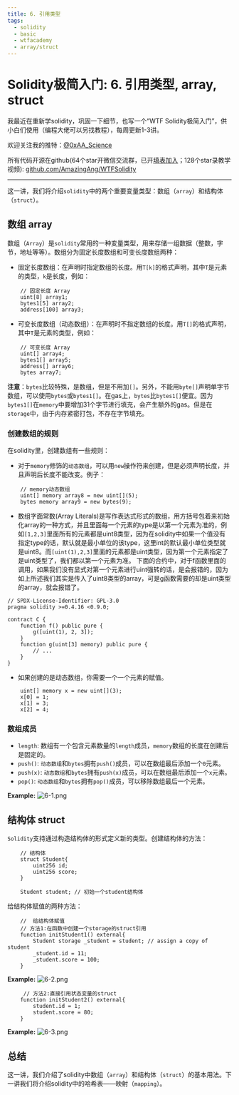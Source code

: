 ```yaml
---
title: 6. 引用类型
tags:
  - solidity
  - basic
  - wtfacademy
  - array/struct
---
```



# Solidity极简入门: 6. 引用类型, array, struct

<QuizProgress courseId={SOLIDITY_COURSE_ID} lessonId={SOLIDITY_BASIC_LESSON_ID_6}></QuizProgress>

我最近在重新学solidity，巩固一下细节，也写一个“WTF Solidity极简入门”，供小白们使用（编程大佬可以另找教程），每周更新1-3讲。

欢迎关注我的推特：[@0xAA_Science](https://twitter.com/0xAA_Science)

所有代码开源在github(64个star开微信交流群，已开[填表加入](https://docs.google.com/forms/d/e/1FAIpQLSe4KGT8Sh6sJ7hedQRuIYirOoZK_85miz3dw7vA1-YjodgJ-A/viewform)；128个star录教学视频): [github.com/AmazingAng/WTFSolidity](https://github.com/AmazingAng/WTFSolidity)

-----
这一讲，我们将介绍`solidity`中的两个重要变量类型：数组（`array`）和结构体（`struct`）。

## 数组 array
数组（`Array`）是`solidity`常用的一种变量类型，用来存储一组数据（整数，字节，地址等等）。数组分为固定长度数组和可变长度数组两种：

- 固定长度数组：在声明时指定数组的长度。用`T[k]`的格式声明，其中`T`是元素的类型，`k`是长度，例如：
```solidity
    // 固定长度 Array
    uint[8] array1;
    bytes1[5] array2;
    address[100] array3;
```
- 可变长度数组（动态数组）：在声明时不指定数组的长度。用`T[]`的格式声明，其中`T`是元素的类型，例如：
```solidity
    // 可变长度 Array
    uint[] array4;
    bytes1[] array5;
    address[] array6;
    bytes array7;
```
**注意**：`bytes`比较特殊，是数组，但是不用加`[]`。另外，不能用`byte[]`声明单字节数组，可以使用`bytes`或`bytes1[]`。在gas上，`bytes`比`bytes1[]`便宜。因为`bytes1[]`在`memory`中要增加31个字节进行填充，会产生额外的gas。但是在`storage`中，由于内存紧密打包，不存在字节填充。

### 创建数组的规则
在solidity里，创建数组有一些规则：

- 对于`memory`修饰的`动态数组`，可以用`new`操作符来创建，但是必须声明长度，并且声明后长度不能改变。例子：
```solidity
    // memory动态数组
    uint[] memory array8 = new uint[](5);
    bytes memory array9 = new bytes(9);
```
- 数组字面常数(Array Literals)是写作表达式形式的数组，用方括号包着来初始化array的一种方式，并且里面每一个元素的type是以第一个元素为准的，例如`[1,2,3]`里面所有的元素都是uint8类型，因为在solidity中如果一个值没有指定type的话，默认就是最小单位的该type，这里int的默认最小单位类型就是uint8。而`[uint(1),2,3]`里面的元素都是uint类型，因为第一个元素指定了是uint类型了，我们都以第一个元素为准。
下面的合约中，对于f函数里面的调用，如果我们没有显式对第一个元素进行uint强转的话，是会报错的，因为如上所述我们其实是传入了uint8类型的array，可是g函数需要的却是uint类型的array，就会报错了。
```solidity
// SPDX-License-Identifier: GPL-3.0
pragma solidity >=0.4.16 <0.9.0;

contract C {
    function f() public pure {
        g([uint(1), 2, 3]);
    }
    function g(uint[3] memory) public pure {
        // ...
    }
}
```
- 如果创建的是动态数组，你需要一个一个元素的赋值。
```solidity
    uint[] memory x = new uint[](3);
    x[0] = 1;
    x[1] = 3;
    x[2] = 4;
```
### 数组成员
- `length`: 数组有一个包含元素数量的`length`成员，`memory`数组的长度在创建后是固定的。
- `push()`: `动态数组`和`bytes`拥有`push()`成员，可以在数组最后添加一个`0`元素。
- `push(x)`: `动态数组`和`bytes`拥有`push(x)`成员，可以在数组最后添加一个`x`元素。
- `pop()`: `动态数组`和`bytes`拥有`pop()`成员，可以移除数组最后一个元素。

**Example:**
![6-1.png](./img/6-1.png)

## 结构体 struct
`Solidity`支持通过构造结构体的形式定义新的类型。创建结构体的方法：
```solidity
    // 结构体
    struct Student{
        uint256 id;
        uint256 score; 
    }
```
```solidity
    Student student; // 初始一个student结构体
```
给结构体赋值的两种方法：
```solidity
    //  给结构体赋值
    // 方法1:在函数中创建一个storage的struct引用
    function initStudent1() external{
        Student storage _student = student; // assign a copy of student
        _student.id = 11;
        _student.score = 100;
    }
```
**Example:**
![6-2.png](./img/6-2.png)

```solidity
     // 方法2:直接引用状态变量的struct
    function initStudent2() external{
        student.id = 1;
        student.score = 80;
    }
```
**Example:**
![6-3.png](./img/6-3.png)

## 总结
这一讲，我们介绍了solidity中数组（`array`）和结构体（`struct`）的基本用法。下一讲我们将介绍solidity中的哈希表——映射（`mapping`）。

<QuizForm  courseId={SOLIDITY_COURSE_ID} lessonId={SOLIDITY_BASIC_LESSON_ID_6}></QuizForm>
